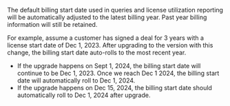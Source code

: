 The default billing start date used in queries and license utilization reporting will be automatically adjusted to the latest billing year. Past year billing information will still be retained.

For example, assume a customer has signed a deal for 3 years with a license start date of Dec 1, 2023. After upgrading to the version with this change, the billing start date 
auto-rolls to the most recent year.
- If the upgrade happens on Sept 1, 2024, the billing start date will continue to be Dec 1, 2023. Once we reach Dec 1 2024, the billing start date 
will automatically roll to Dec 1, 2024. 
- If the upgrade happens on Dec 15, 2024, the billing start date should automatically roll to Dec 1, 2024 after upgrade.